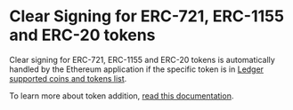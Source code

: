 # Clear Signing for ERC-721, ERC-1155 and ERC-20 tokens

Clear signing for ERC-721, ERC-1155 and ERC-20 tokens is automatically handled by the Ethereum application if the specific token is in [Ledger supported coins and tokens list](https://www.ledger.com/supported-crypto-assets).

To learn more about token addition, [read this documentation](../ledger-live/accounts/integration/tokens/evm-chains-tokens).



